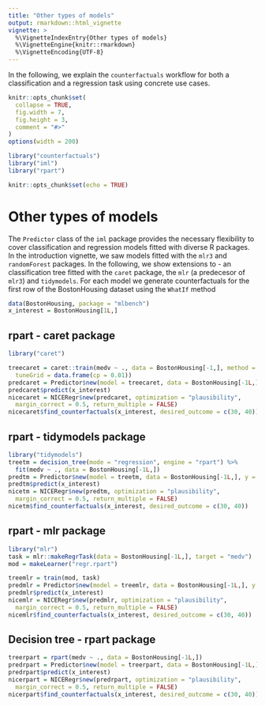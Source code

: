 ```yaml
---
title: "Other types of models"
output: rmarkdown::html_vignette
vignette: >
  %\VignetteIndexEntry{Other types of models}
  %\VignetteEngine{knitr::rmarkdown}
  %\VignetteEncoding{UTF-8}
---
```


In the following, we explain the `counterfactuals` workflow for both a classification and a regression task using
concrete use cases.

```r
knitr::opts_chunk$set(
  collapse = TRUE,
  fig.width = 7,
  fig.height = 3,
  comment = "#>"
)
options(width = 200)
```

```r
library("counterfactuals")
library("iml")
library("rpart")
```


```r
knitr::opts_chunk$set(echo = TRUE)
```

# Other types of models

The `Predictor` class of the `iml` package provides the necessary flexibility 
to cover classification and regression models fitted with diverse R packages. 
In the introduction vignette, we saw models fitted with the `mlr3` and `randomForest` packages.
In the following, we show extensions to - an classification tree fitted with 
the `caret` package, the `mlr` (a predecesor of `mlr3`) and `tidymodels`. 
For each model we generate counterfactuals for the first row of the BostonHousing dataset 
using the `WhatIf` method 

```r
data(BostonHousing, package = "mlbench")
x_interest = BostonHousing[1L,]
```


## rpart - caret package
```r
library("caret")

treecaret = caret::train(medv ~ ., data = BostonHousing[-1,], method = "rpart", 
  tuneGrid = data.frame(cp = 0.01))
predcaret = Predictor$new(model = treecaret, data = BostonHousing[-1L,], y = "medv")
predcaret$predict(x_interest)
nicecaret = NICERegr$new(predcaret, optimization = "plausibility", 
  margin_correct = 0.5, return_multiple = FALSE)
nicecaret$find_counterfactuals(x_interest, desired_outcome = c(30, 40))
```

## rpart - tidymodels package
```r
library("tidymodels")
treetm = decision_tree(mode = "regression", engine = "rpart") %>% 
  fit(medv ~ ., data = BostonHousing[-1L,])
predtm = Predictor$new(model = treetm, data = BostonHousing[-1L,], y = "medv")
predtm$predict(x_interest)
nicetm = NICERegr$new(predtm, optimization = "plausibility", 
  margin_correct = 0.5, return_multiple = FALSE)
nicetm$find_counterfactuals(x_interest, desired_outcome = c(30, 40))
```

## rpart - mlr package
```r
library("mlr")
task = mlr::makeRegrTask(data = BostonHousing[-1L,], target = "medv")
mod = makeLearner("regr.rpart")

treemlr = train(mod, task)
predmlr = Predictor$new(model = treemlr, data = BostonHousing[-1L,], y = "medv")
predmlr$predict(x_interest)
nicemlr = NICERegr$new(predmlr, optimization = "plausibility", 
  margin_correct = 0.5, return_multiple = FALSE)
nicemlr$find_counterfactuals(x_interest, desired_outcome = c(30, 40))
```

## Decision tree - rpart package 
```r
treerpart = rpart(medv ~ ., data = BostonHousing[-1L,])
predrpart = Predictor$new(model = treerpart, data = BostonHousing[-1L,], y = "medv")
predrpart$predict(x_interest)
nicerpart = NICERegr$new(predrpart, optimization = "plausibility", 
  margin_correct = 0.5, return_multiple = FALSE)
nicerpart$find_counterfactuals(x_interest, desired_outcome = c(30, 40))
```

